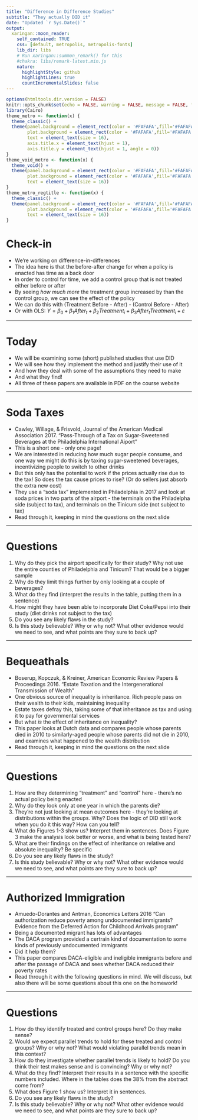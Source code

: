 ---
title: "Difference in Difference Studies"
subtitle: "They actually DID it"
date: "Updated `r Sys.Date()`"
output:
  xaringan::moon_reader:
    self_contained: TRUE
    css: [default, metropolis, metropolis-fonts]
    lib_dir: libs
    # Run xaringan::summon_remark() for this
    #chakra: libs/remark-latest.min.js
    nature:
      highlightStyle: github
      highlightLines: true
      countIncrementalSlides: false
---


```{r setup, include=FALSE}
options(htmltools.dir.version = FALSE) 
knitr::opts_chunk$set(echo = FALSE, warning = FALSE, message = FALSE, fig.width = 8, fig.height = 6)
library(Cairo)
theme_metro <- function(x) {
  theme_classic() + 
  theme(panel.background = element_rect(color = '#FAFAFA',fill='#FAFAFA'),
        plot.background = element_rect(color = '#FAFAFA',fill='#FAFAFA'),
        text = element_text(size = 16),
        axis.title.x = element_text(hjust = 1),
        axis.title.y = element_text(hjust = 1, angle = 0))
}
theme_void_metro <- function(x) {
  theme_void() + 
  theme(panel.background = element_rect(color = '#FAFAFA',fill='#FAFAFA'),
        plot.background = element_rect(color = '#FAFAFA',fill='#FAFAFA'),
        text = element_text(size = 16))
}
theme_metro_regtitle <- function(x) {
  theme_classic() + 
  theme(panel.background = element_rect(color = '#FAFAFA',fill='#FAFAFA'),
        plot.background = element_rect(color = '#FAFAFA',fill='#FAFAFA'),
        text = element_text(size = 16))
}
```

# Check-in

- We're working on difference-in-differences
- The idea here is that the before-after change for when a policy is enacted has time as a back door
- In order to control for time, we add a control group that is not treated either before or after
- By seeing *how much more* the treatment group increased by than the control group, we can see the effect of the policy
- We can do this with (Treatment Before - After) - (Control Before - After)
- Or with OLS: $Y = \beta_0 + \beta_1After_t + \beta_2Treatment_i + \beta_3After_tTreatment_i + \varepsilon$

---

# Today

- We will be examining some (short) published studies that use DID
- We will see how they implement the method and justify their use of it
- And how they deal with some of the assumptions they need to make
- And what they find!
- All three of these papers are available in PDF on the course website

---

# Soda Taxes

- Cawley, Willage, & Frisvold, Journal of the American Medical Association 2017. "Pass-Through of a Tax on Sugar-Sweetened Beverages at the Philadelphia International Aiport"
- This is a short one - only one page!
- We are interested in reducing how much sugar people consume, and one way we might do this is by taxing sugar-sweetened beverages, incentivizing people to switch to other drinks
- But this only has the potential to work if the prices actually rise due to the tax! So does the tax cause prices to rise? (Or do sellers just absorb the extra new cost)
- They use a "soda tax" implemented in Philadelphia in 2017 and look at soda prices in two parts of the airport - the terminals on the Philadelpha side (subject to tax), and terminals on the Tinicum side (not subject to tax)
- Read through it, keeping in mind the questions on the next slide

---

# Questions

1. Why do they pick the airport specifically for their study? Why not use the entire counties of Philadelphia and Tinicum? That would be a bigger sample
2. Why do they limit things further by only looking at a couple of beverages?
3. What do they find (interpret the results in the table, putting them in a sentence)
4. How might they have been able to incorporate Diet Coke/Pepsi into their study (diet drinks not subject to the tax)
5. Do you see any likely flaws in the study?
6. Is this study believable? Why or why not? What other evidence would we need to see, and what points are they sure to back up?

---

# Bequeathals

- Boserup, Kopczuk, & Kreiner, American Economic Review Papers & Proceedings 2016. "Estate Taxation and the Intergenerational Transmission of Wealth"
- One obvious source of inequality is inheritance. Rich people pass on their wealth to their kids, maintaining inequality
- Estate taxes defray this, taking some of that inheritance as tax and using it to pay for governmental services
- But what *is* the effect of inheritance on inequality?
- This paper looks at Dutch data and compares people whose parents died in 2010 to similarly-aged people whose parents did not die in 2010, and examines what happened to the wealth distribution
- Read through it, keeping in mind the questions on the next slide

---

# Questions

1. How are they determining "treatment" and "control" here - there's no actual policy being enacted
2. Why do they look only at one year in which the parents die?
3. They're not just looking at mean outcomes here - they're looking at distributions within the groups. Why? Does the logic of DID still work when you do it this way? How can you tell?
4. What do Figures 1-3 show us? Interpret them in sentences. Does Figure 3 make the analysis look better or worse, and what is being tested here?
5. What are their findings on the effect of inheritance on relative and absolute inequality? Be specific
6. Do you see any likely flaws in the study?
7. Is this study believable? Why or why not? What other evidence would we need to see, and what points are they sure to back up?

---

# Authorized Immigration

- Amuedo-Dorantes and Antman, Economics Letters 2016 "Can authorization reduce poverty among undocumented immigrants? Evidence from the Deferred Action for Childhood Arrivals program"
- Being a documented migrant has lots of advantages
- The DACA program provided a certrain kind of documentation to some kinds of previously undocumented immigrants
- Did it help them? 
- This paper compares DACA-eligible and ineligible immigrants before and after the passage of DACA and sees whether DACA reduced their poverty rates
- Read through it with the following questions in mind. We will discuss, but also there will be some questions about this one on the homework!

---

# Questions

1. How do they identify treated and control groups here? Do they make sense?
2. Would we expect parallel trends to hold for these treated and control groups? Why or why not? What would violating parallel trends mean in this context?
3. How do they investigate whether parallel trends is likely to hold? Do you think their test makes sense and is convincing? Why or why not?
4. What do they find? Interpret their results in a sentence with the specific numbers included. Where in the tables does the 38% from the abstract come from?
5. What does Figure 1 show us? Interpret it in sentences.
6. Do you see any likely flaws in the study?
7. Is this study believable? Why or why not? What other evidence would we need to see, and what points are they sure to back up?